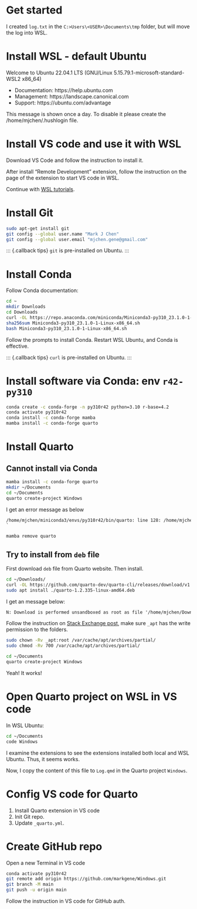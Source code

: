 # Get started

I created `log.txt` in the `C:>Users\<USER>\Documents\tmp` folder, but will move the log into WSL.

# Install WSL - default Ubuntu

Welcome to Ubuntu 22.04.1 LTS (GNU/Linux 5.15.79.1-microsoft-standard-WSL2 x86_64)

 * Documentation:  https://help.ubuntu.com
 * Management:     https://landscape.canonical.com
 * Support:        https://ubuntu.com/advantage

This message is shown once a day. To disable it please create the
/home/mjchen/.hushlogin file.

# Install VS code and use it with WSL

Download VS Code and follow the instruction to install it.

After install "Remote Development" extension, follow the instruction on the page of the extension to start VS code in WSL.

Continue with [WSL tutorials](https://learn.microsoft.com/en-us/windows/wsl/tutorials/wsl-vscode).

# Install Git

```bash
sudo apt-get install git
git config --global user.name "Mark J Chen"
git config --global user.email "mjchen.gene@gmail.com"
```

::: {.callback tips}
`git` is pre-installed on Ubuntu.
:::

# Install Conda

Follow Conda documentation:

```bash
cd ~
mkdir Downloads
cd Downloads
curl -OL https://repo.anaconda.com/miniconda/Miniconda3-py310_23.1.0-1-Linux-x86_64.sh
sha256sum Miniconda3-py310_23.1.0-1-Linux-x86_64.sh
bash Miniconda3-py310_23.1.0-1-Linux-x86_64.sh
```

Follow the prompts to install Conda. Restart WSL Ubuntu, and Conda is effective.

::: {.callback tips}
`curl` is pre-installed on Ubuntu.
:::

# Install software via Conda: env `r42-py310`

```bash
conda create -c conda-forge -n py310r42 python=3.10 r-base=4.2
conda activate py310r42
conda install -c conda-forge mamba
mamba install -c conda-forge quarto
```

# Install Quarto

## Cannot install via Conda

```bash
mamba install -c conda-forge quarto
mkdir ~/Documents
cd ~/Documents
quarto create-project Windows
```

I get an error message as below

```default
/home/mjchen/miniconda3/envs/py310r42/bin/quarto: line 128: /home/mjchen/miniconda3/envs/py310r42/bin/tools/deno: No such file or directory
`
```

```bash
mamba remove quarto
```

## Try to install from `deb` file

First download `deb` file from Quarto website. Then install.

```bash
cd ~/Downloads/
curl -OL https://github.com/quarto-dev/quarto-cli/releases/download/v1.2.335/quarto-1.2.335-linux-amd64.deb
sudo apt install ./quarto-1.2.335-linux-amd64.deb
```

I get an message below:

```default
N: Download is performed unsandboxed as root as file '/home/mjchen/Downloads/quarto-1.2.335-linux-amd64.deb' couldn't be accessed by user '_apt'. - pkgAcquire::Run (13: Permission denied)
```

Follow the instruction on [Stack Exchange post](https://askubuntu.com/questions/908800/what-does-this-apt-error-message-download-is-performed-unsandboxed-as-root), make sure `_apt` has the write permission to the folders.

```bash
sudo chown -Rv _apt:root /var/cache/apt/archives/partial/
sudo chmod -Rv 700 /var/cache/apt/archives/partial/
```

```bash
cd ~/Documents
quarto create-project Windows
```

Yeah! It works!

# Open Quarto project on WSL in VS code

In WSL Ubuntu:

```bash
cd ~/Documents
code Windows
```

I examine the extensions to see the extensions installed both local and WSL Ubuntu. Thus, it seems works.

Now, I copy the content of this file to `Log.qmd` in the Quarto project `Windows`.

# Config VS code for Quarto

1. Install Quarto extension in VS code
1. Init Git repo.
1. Update `_quarto.yml`.

# Create GitHub repo

Open a new Terminal in VS code

```bash
conda activate py310r42
git remote add origin https://github.com/markgene/Windows.git
git branch -M main
git push -u origin main
```

Follow the instruction in VS code for GitHub auth.